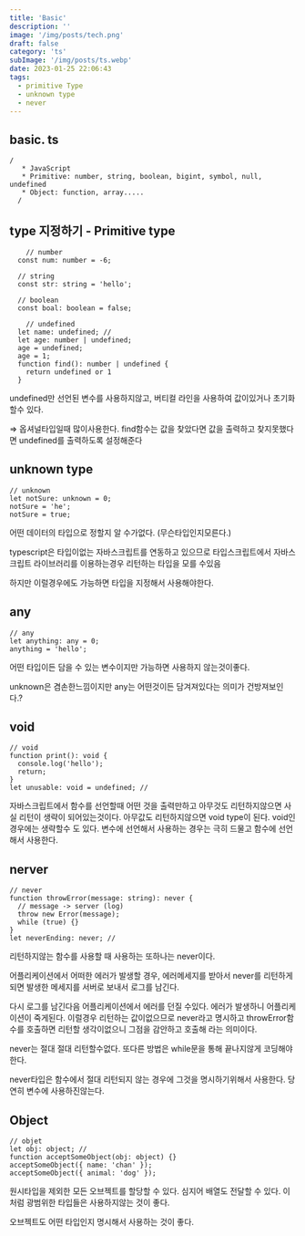 ```yaml
---
title: 'Basic'
description: ''
image: '/img/posts/tech.png'
draft: false
category: 'ts'
subImage: '/img/posts/ts.webp'
date: 2023-01-25 22:06:43
tags:
  - primitive Type
  - unknown type
  - never
---
```


## basic. ts

```tsx
/
   * JavaScript
   * Primitive: number, string, boolean, bigint, symbol, null, undefined
   * Object: function, array.....
  /
```

## type 지정하기 - Primitive type

```tsx
	// number
  const num: number = -6;

  // string
  const str: string = 'hello';

  // boolean
  const boal: boolean = false;

	// undefined
  let name: undefined; //
  let age: number | undefined;
  age = undefined;
  age = 1;
  function find(): number | undefined {
    return undefined or 1
  }
```

undefined만 선언된 변수를 사용하지않고, 버티컬 라인을 사용하여 값이있거나 초기화할수 있다.

⇒ 옵셔널타입일때 많이사용한다. find함수는 값을 찾았다면 값을 출력하고 찾지못했다면 undefined를 출력하도록 설정해준다

## unknown type

```tsx
// unknown
let notSure: unknown = 0;
notSure = 'he';
notSure = true;
```

어떤 데이터의 타입으로 정할지 알 수가없다. (무슨타입인지모른다.)

typescript은 타입이없는 자바스크립트를 연동하고 있으므로 타입스크립트에서 자바스크립트 라이브러리를 이용하는경우 리턴하는 타입을 모를 수있음

하지만 이럴경우에도 가능하면 타입을 지정해서 사용해야한다.

## any

```tsx
// any
let anything: any = 0;
anything = 'hello';
```

어떤 타입이든 담을 수 있는 변수이지만 가능하면 사용하지 않는것이좋다.

unknown은 겸손한느낌이지만 any는 어떤것이든 담겨져있다는 의미가 건방져보인다.?

## void

```tsx
// void
function print(): void {
  console.log('hello');
  return;
}
let unusable: void = undefined; //
```

자바스크립트에서 함수를 선언할때 어떤 것을 출력만하고 아무것도 리턴하지않으면 사실 리턴이 생략이 되어있는것이다. 아무값도 리턴하지않으면 void type이 된다. void인 경우에는 생략할수 도 있다. 변수에 선언해서 사용하는 경우는 극히 드물고 함수에 선언해서 사용한다.

## nerver

```tsx
// never
function throwError(message: string): never {
  // message -> server (log)
  throw new Error(message);
  while (true) {}
}
let neverEnding: never; //
```

리턴하지않는 함수를 사용할 때 사용하는 또하나는 never이다.

어플리케이션에서 어떠한 에러가 발생할 경우, 에러메세지를 받아서 never를 리턴하게되면 발생한 메세지를 서버로 보내서 로그를 남긴다.

다시 로그를 남긴다음 어플리케이션에서 에러를 던질 수있다. 에러가 발생하니 어플리케이션이 죽게된다. 이럴경우 리턴하는 값이없으므로 never라고 명시하고 throwError함수를 호출하면 리턴할 생각이없으니 그점을 감안하고 호출해 라는 의미이다.

never는 절대 절대 리턴할수없다. 또다른 방법은 while문을 통해 끝나지않게 코딩해야한다.

never타입은 함수에서 절대 리턴되지 않는 경우에 그것을 명시하기위해서 사용한다. 당연히 변수에 사용하진않는다.

## Object

```tsx
// objet
let obj: object; //
function acceptSomeObject(obj: object) {}
acceptSomeObject({ name: 'chan' });
acceptSomeObject({ animal: 'dog' });
```

원시타입을 제외한 모든 오브젝트를 할당할 수 있다. 심지어 배열도 전달할 수 있다. 이처럼 광범위한 타입들은 사용하지않는 것이 좋다.

오브젝트도 어떤 타입인지 명시해서 사용하는 것이 좋다.
